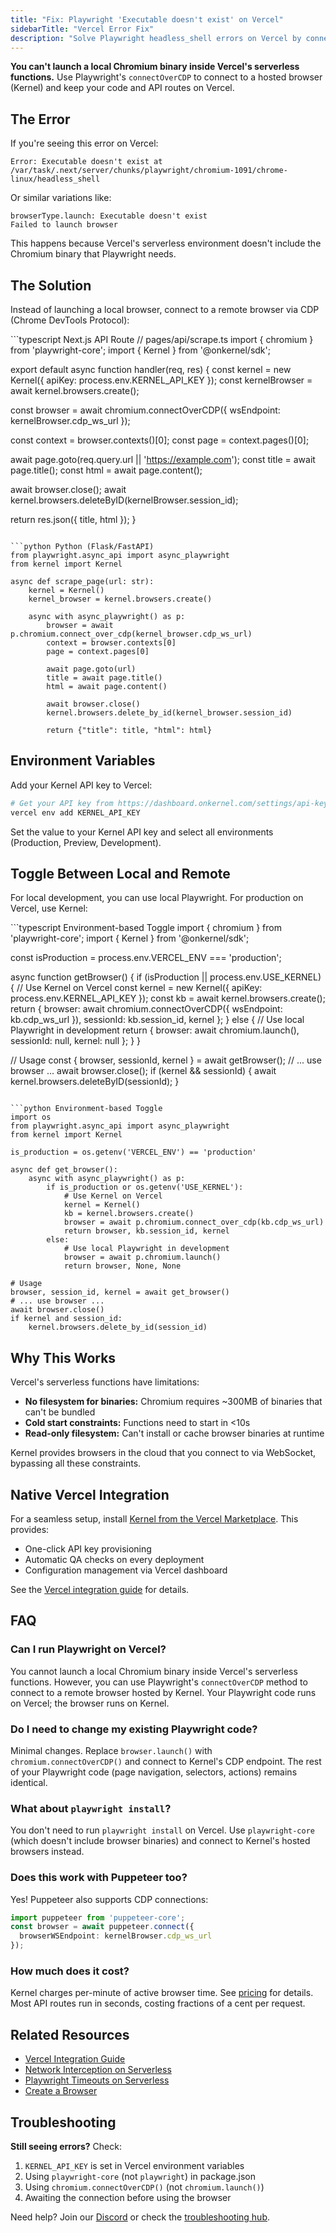 ```yaml
---
title: "Fix: Playwright 'Executable doesn't exist' on Vercel"
sidebarTitle: "Vercel Error Fix"
description: "Solve Playwright headless_shell errors on Vercel by connecting to Kernel's cloud browsers via CDP. Works in 2 minutes with copy-paste code."
---
```


**You can't launch a local Chromium binary inside Vercel's serverless functions.** Use Playwright's `connectOverCDP` to connect to a hosted browser (Kernel) and keep your code and API routes on Vercel.

## The Error

If you're seeing this error on Vercel:

```
Error: Executable doesn't exist at /var/task/.next/server/chunks/playwright/chromium-1091/chrome-linux/headless_shell
```

Or similar variations like:

```
browserType.launch: Executable doesn't exist
Failed to launch browser
```

This happens because Vercel's serverless environment doesn't include the Chromium binary that Playwright needs.

## The Solution

Instead of launching a local browser, connect to a remote browser via CDP (Chrome DevTools Protocol):

<CodeGroup>
```typescript Next.js API Route
// pages/api/scrape.ts
import { chromium } from 'playwright-core';
import { Kernel } from '@onkernel/sdk';

export default async function handler(req, res) {
  const kernel = new Kernel({ apiKey: process.env.KERNEL_API_KEY });
  const kernelBrowser = await kernel.browsers.create();
  
  const browser = await chromium.connectOverCDP({
    wsEndpoint: kernelBrowser.cdp_ws_url
  });
  
  const context = browser.contexts()[0];
  const page = context.pages()[0];
  
  await page.goto(req.query.url || 'https://example.com');
  const title = await page.title();
  const html = await page.content();
  
  await browser.close();
  await kernel.browsers.deleteByID(kernelBrowser.session_id);
  
  return res.json({ title, html });
}
```

```python Python (Flask/FastAPI)
from playwright.async_api import async_playwright
from kernel import Kernel

async def scrape_page(url: str):
    kernel = Kernel()
    kernel_browser = kernel.browsers.create()
    
    async with async_playwright() as p:
        browser = await p.chromium.connect_over_cdp(kernel_browser.cdp_ws_url)
        context = browser.contexts[0]
        page = context.pages[0]
        
        await page.goto(url)
        title = await page.title()
        html = await page.content()
        
        await browser.close()
        kernel.browsers.delete_by_id(kernel_browser.session_id)
        
        return {"title": title, "html": html}
```
</CodeGroup>

## Environment Variables

Add your Kernel API key to Vercel:

```bash
# Get your API key from https://dashboard.onkernel.com/settings/api-keys
vercel env add KERNEL_API_KEY
```

Set the value to your Kernel API key and select all environments (Production, Preview, Development).

## Toggle Between Local and Remote

For local development, you can use local Playwright. For production on Vercel, use Kernel:

<CodeGroup>
```typescript Environment-based Toggle
import { chromium } from 'playwright-core';
import { Kernel } from '@onkernel/sdk';

const isProduction = process.env.VERCEL_ENV === 'production';

async function getBrowser() {
  if (isProduction || process.env.USE_KERNEL) {
    // Use Kernel on Vercel
    const kernel = new Kernel({ apiKey: process.env.KERNEL_API_KEY });
    const kb = await kernel.browsers.create();
    return {
      browser: await chromium.connectOverCDP({ wsEndpoint: kb.cdp_ws_url }),
      sessionId: kb.session_id,
      kernel
    };
  } else {
    // Use local Playwright in development
    return {
      browser: await chromium.launch(),
      sessionId: null,
      kernel: null
    };
  }
}

// Usage
const { browser, sessionId, kernel } = await getBrowser();
// ... use browser ...
await browser.close();
if (kernel && sessionId) {
  await kernel.browsers.deleteByID(sessionId);
}
```

```python Environment-based Toggle
import os
from playwright.async_api import async_playwright
from kernel import Kernel

is_production = os.getenv('VERCEL_ENV') == 'production'

async def get_browser():
    async with async_playwright() as p:
        if is_production or os.getenv('USE_KERNEL'):
            # Use Kernel on Vercel
            kernel = Kernel()
            kb = kernel.browsers.create()
            browser = await p.chromium.connect_over_cdp(kb.cdp_ws_url)
            return browser, kb.session_id, kernel
        else:
            # Use local Playwright in development
            browser = await p.chromium.launch()
            return browser, None, None

# Usage
browser, session_id, kernel = await get_browser()
# ... use browser ...
await browser.close()
if kernel and session_id:
    kernel.browsers.delete_by_id(session_id)
```
</CodeGroup>

## Why This Works

Vercel's serverless functions have limitations:

- **No filesystem for binaries:** Chromium requires ~300MB of binaries that can't be bundled
- **Cold start constraints:** Functions need to start in &lt;10s
- **Read-only filesystem:** Can't install or cache browser binaries at runtime

Kernel provides browsers in the cloud that you connect to via WebSocket, bypassing all these constraints.

## Native Vercel Integration

For a seamless setup, install [Kernel from the Vercel Marketplace](https://vercel.com/integrations/kernel). This provides:

- One-click API key provisioning
- Automatic QA checks on every deployment
- Configuration management via Vercel dashboard

See the [Vercel integration guide](/integrations/vercel) for details.

## FAQ

### Can I run Playwright on Vercel?

You cannot launch a local Chromium binary inside Vercel's serverless functions. However, you can use Playwright's `connectOverCDP` method to connect to a remote browser hosted by Kernel. Your Playwright code runs on Vercel; the browser runs on Kernel.

### Do I need to change my existing Playwright code?

Minimal changes. Replace `browser.launch()` with `chromium.connectOverCDP()` and connect to Kernel's CDP endpoint. The rest of your Playwright code (page navigation, selectors, actions) remains identical.

### What about `playwright install`?

You don't need to run `playwright install` on Vercel. Use `playwright-core` (which doesn't include browser binaries) and connect to Kernel's hosted browsers instead.

### Does this work with Puppeteer too?

Yes! Puppeteer also supports CDP connections:

```typescript
import puppeteer from 'puppeteer-core';
const browser = await puppeteer.connect({
  browserWSEndpoint: kernelBrowser.cdp_ws_url
});
```

### How much does it cost?

Kernel charges per-minute of active browser time. See [pricing](/info/pricing) for details. Most API routes run in seconds, costing fractions of a cent per request.

## Related Resources

- [Vercel Integration Guide](/integrations/vercel)
- [Network Interception on Serverless](/troubleshooting/network-interception)
- [Playwright Timeouts on Serverless](/troubleshooting/playwright-timeouts-serverless)
- [Create a Browser](/browsers/create-a-browser)

## Troubleshooting

**Still seeing errors?** Check:

1. `KERNEL_API_KEY` is set in Vercel environment variables
2. Using `playwright-core` (not `playwright`) in package.json
3. Using `chromium.connectOverCDP()` (not `chromium.launch()`)
4. Awaiting the connection before using the browser

Need help? Join our [Discord](https://discord.gg/FBrveQRcud) or check the [troubleshooting hub](/troubleshooting/headless-chrome-serverless).

